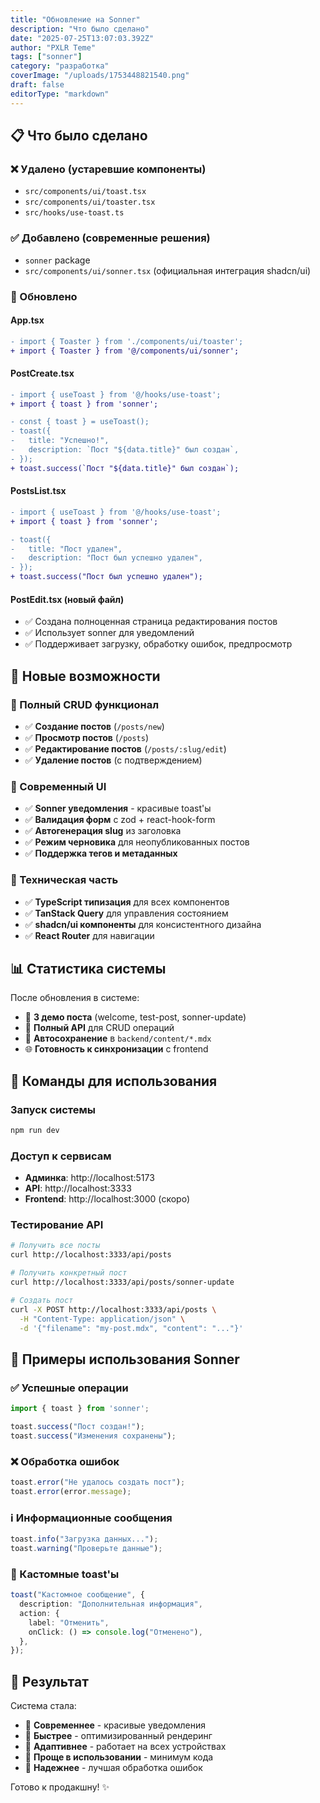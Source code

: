 ```yaml
---
title: "Обновление на Sonner"
description: "Что было сделано"
date: "2025-07-25T13:07:03.392Z"
author: "PXLR Teme"
tags: ["sonner"]
category: "разработка"
coverImage: "/uploads/1753448821540.png"
draft: false
editorType: "markdown"
---
```






## 📋 Что было сделано

### ❌ Удалено (устаревшие компоненты)
- `src/components/ui/toast.tsx`
- `src/components/ui/toaster.tsx` 
- `src/hooks/use-toast.ts`

### ✅ Добавлено (современные решения)
- `sonner` package
- `src/components/ui/sonner.tsx` (официальная интеграция shadcn/ui)

### 🔧 Обновлено

#### App.tsx
```diff
- import { Toaster } from './components/ui/toaster';
+ import { Toaster } from '@/components/ui/sonner';
```

#### PostCreate.tsx
```diff
- import { useToast } from '@/hooks/use-toast';
+ import { toast } from 'sonner';

- const { toast } = useToast();
- toast({
-   title: "Успешно!",
-   description: `Пост "${data.title}" был создан`,
- });
+ toast.success(`Пост "${data.title}" был создан`);
```

#### PostsList.tsx
```diff
- import { useToast } from '@/hooks/use-toast';
+ import { toast } from 'sonner';

- toast({
-   title: "Пост удален",
-   description: "Пост был успешно удален",
- });
+ toast.success("Пост был успешно удален");
```

#### PostEdit.tsx (новый файл)
- ✅ Создана полноценная страница редактирования постов
- ✅ Использует sonner для уведомлений
- ✅ Поддерживает загрузку, обработку ошибок, предпросмотр

## 🎯 Новые возможности

### 📝 Полный CRUD функционал
- ✅ **Создание постов** (`/posts/new`)
- ✅ **Просмотр постов** (`/posts`)
- ✅ **Редактирование постов** (`/posts/:slug/edit`)
- ✅ **Удаление постов** (с подтверждением)

### 🎨 Современный UI
- ✅ **Sonner уведомления** - красивые toast'ы
- ✅ **Валидация форм** с zod + react-hook-form
- ✅ **Автогенерация slug** из заголовка
- ✅ **Режим черновика** для неопубликованных постов
- ✅ **Поддержка тегов и метаданных**

### 🔧 Техническая часть
- ✅ **TypeScript типизация** для всех компонентов
- ✅ **TanStack Query** для управления состоянием
- ✅ **shadcn/ui компоненты** для консистентного дизайна
- ✅ **React Router** для навигации

## 📊 Статистика системы

После обновления в системе:
- 🎯 **3 демо поста** (welcome, test-post, sonner-update)
- 🔧 **Полный API** для CRUD операций
- 📁 **Автосохранение** в `backend/content/*.mdx`
- 🌐 **Готовность к синхронизации** с frontend

## 🚀 Команды для использования

### Запуск системы
```bash
npm run dev
```

### Доступ к сервисам
- **Админка**: http://localhost:5173
- **API**: http://localhost:3333
- **Frontend**: http://localhost:3000 (скоро)

### Тестирование API
```bash
# Получить все посты
curl http://localhost:3333/api/posts

# Получить конкретный пост
curl http://localhost:3333/api/posts/sonner-update

# Создать пост
curl -X POST http://localhost:3333/api/posts \
  -H "Content-Type: application/json" \
  -d '{"filename": "my-post.mdx", "content": "..."}'
```

## 📖 Примеры использования Sonner

### ✅ Успешные операции
```typescript
import { toast } from 'sonner';

toast.success("Пост создан!");
toast.success("Изменения сохранены");
```

### ❌ Обработка ошибок
```typescript
toast.error("Не удалось создать пост");
toast.error(error.message);
```

### ℹ️ Информационные сообщения
```typescript
toast.info("Загрузка данных...");
toast.warning("Проверьте данные");
```

### 🎨 Кастомные toast'ы
```typescript
toast("Кастомное сообщение", {
  description: "Дополнительная информация",
  action: {
    label: "Отменить",
    onClick: () => console.log("Отменено"),
  },
});
```

## 🎉 Результат

Система стала:
- 🎨 **Современнее** - красивые уведомления
- 🚀 **Быстрее** - оптимизированный рендеринг  
- 📱 **Адаптивнее** - работает на всех устройствах
- 🔧 **Проще в использовании** - минимум кода
- 💪 **Надежнее** - лучшая обработка ошибок

Готово к продакшну! ✨ 